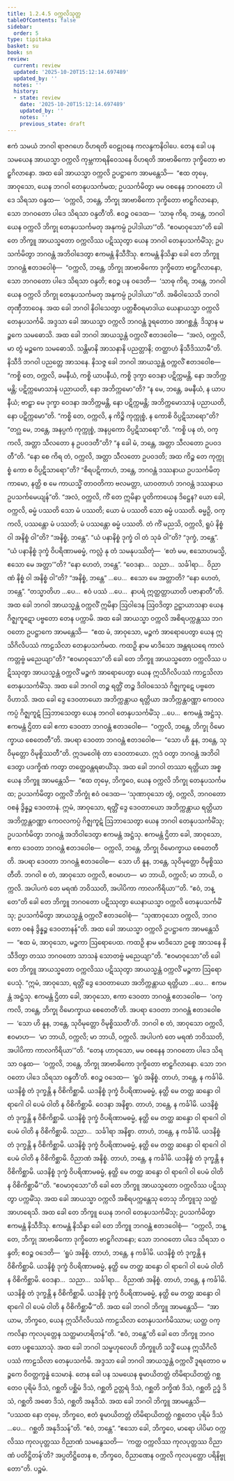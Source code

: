 ```yaml
---
title: 1.2.4.5 ဝက္ကလိသုတ္တ
tableOfContents: false
sidebar:
  order: 5
type: tipitaka
basket: su
book: sn
review:
  current: review
  updated: '2025-10-20T15:12:14.697489'
  updated_by: ''
  notes: ''
  history:
  - state: review
    date: '2025-10-20T15:12:14.697489'
    updated_by: ''
    notes: ''
    previous_state: draft
---
```



<DynamicBreadcrumb />


<ReviewStatus review={frontmatter.review} showDetails={true} />

<HypothesisAnnotation frontmatter={frontmatter} />

<Division number="87" book="sn" e="ch" v="18" p="294">

<Paragraph number="526" book="sn">
ဧကံ သမယံ ဘဂဝါ ရာဇဂဟေ ဝိဟရတိ ဝေဠုဝနေ ကလန္ဒကနိဝါပေ. တေန ခေါ ပန သမယေန အာယသ္မာ ဝက္ကလိ ကုမ္ဘကာရနိဝေသနေ ဝိဟရတိ အာဗာဓိကော ဒုက္ခိတော ဗာဠှဂိလာနော. အထ ခေါ အာယသ္မာ ဝက္ကလိ ဥပဋ္ဌာကေ အာမန္တေသိ—  “ဧထ တုမှေ, အာဝုသော, ယေန ဘဂဝါ တေနုပသင်္ကမထ; ဥပသင်္ကမိတွာ မမ ဝစနေန ဘဂဝတော ပါဒေ သိရသာ ဝန္ဒထ—  ‘ဝက္ကလိ, ဘန္တေ, ဘိက္ခု အာဗာဓိကော ဒုက္ခိတော ဗာဠှဂိလာနော, သော ဘဂဝတော ပါဒေ သိရသာ ဝန္ဒတီ’တိ. ဧဝဉ္စ ဝဒေထ—  ‘သာဓု ကိရ, ဘန္တေ, ဘဂဝါ ယေန ဝက္ကလိ ဘိက္ခု တေနုပသင်္ကမတု အနုကမ္ပံ ဥပါဒါယာ’”တိ. “ဧဝမာဝုသော”တိ ခေါ တေ ဘိက္ခူ အာယသ္မတော ဝက္ကလိဿ ပဋိဿုတွာ ယေန ဘဂဝါ တေနုပသင်္ကမိံသု; ဥပသင်္ကမိတွာ ဘဂဝန္တံ အဘိဝါဒေတွာ ဧကမန္တံ နိသီဒိံသု. ဧကမန္တံ နိသိန္နာ ခေါ တေ ဘိက္ခူ ဘဂဝန္တံ ဧတဒဝေါစုံ—  “ဝက္ကလိ, ဘန္တေ, ဘိက္ခု အာဗာဓိကော ဒုက္ခိတော ဗာဠှဂိလာနော, သော ဘဂဝတော ပါဒေ သိရသာ ဝန္ဒတိ; ဧဝဉ္စ ပန ဝဒေတိ—  ‘သာဓု ကိရ, ဘန္တေ, ဘဂဝါ ယေန ဝက္ကလိ ဘိက္ခု တေနုပသင်္ကမတု အနုကမ္ပံ ဥပါဒါယာ’”တိ. အဓိဝါသေသိ ဘဂဝါ တုဏှီဘာဝေန.
</Paragraph>

<Paragraph number="527" book="sn">
အထ ခေါ ဘဂဝါ နိဝါသေတွာ ပတ္တစီဝရမာဒါယ ယေနာယသ္မာ ဝက္ကလိ တေနုပသင်္ကမိ. အဒ္ဒသာ ခေါ အာယသ္မာ ဝက္ကလိ ဘဂဝန္တံ ဒူရတောဝ အာဂစ္ဆန္တံ. ဒိသွာန မဉ္စကေ သမဓောသိ. အထ ခေါ ဘဂဝါ အာယသ္မန္တံ ဝက္ကလိံ ဧတဒဝေါစ—  “အလံ, ဝက္ကလိ, မာ တွံ မဉ္စကေ သမဓောသိ. သန္တိမာနိ အာသနာနိ ပညတ္တာနိ; တတ္ထာဟံ နိသီဒိဿာမီ”တိ. နိသီဒိ ဘဂဝါ ပညတ္တေ အာသနေ. နိသဇ္ဇ ခေါ ဘဂဝါ အာယသ္မန္တံ ဝက္ကလိံ ဧတဒဝေါစ—  “ကစ္စိ တေ, ဝက္ကလိ, ခမနီယံ, ကစ္စိ ယာပနီယံ, ကစ္စိ ဒုက္ခာ ဝေဒနာ ပဋိက္ကမန္တိ, နော အဘိက္ကမန္တိ; ပဋိက္ကမောသာနံ ပညာယတိ, နော အဘိက္ကမော”တိ? “န မေ, ဘန္တေ, ခမနီယံ, န ယာပနီယံ; ဗာဠှာ မေ ဒုက္ခာ ဝေဒနာ အဘိက္ကမန္တိ, နော ပဋိက္ကမန္တိ; အဘိက္ကမောသာနံ ပညာယတိ, နော ပဋိက္ကမော”တိ. “ကစ္စိ တေ, ဝက္ကလိ, န ကိဉ္စိ ကုက္ကုစ္စံ, န ကောစိ ဝိပ္ပဋိသာရော”တိ? “တဂ္ဃ မေ, ဘန္တေ, အနပ္ပကံ ကုက္ကုစ္စံ, အနပ္ပကော ဝိပ္ပဋိသာရော”တိ. “ကစ္စိ ပန တံ, ဝက္ကလိ, အတ္တာ သီလတော န ဥပဝဒတီ”တိ? “န ခေါ မံ, ဘန္တေ, အတ္တာ သီလတော ဥပဝဒတီ”တိ. “နော စေ ကိရ တံ, ဝက္ကလိ, အတ္တာ သီလတော ဥပဝဒတိ; အထ ကိဉ္စ တေ ကုက္ကုစ္စံ ကော စ ဝိပ္ပဋိသာရော”တိ? “စိရပဋိကာဟံ, ဘန္တေ, ဘဂဝန္တံ ဒဿနာယ ဥပသင်္ကမိတုကာမော, နတ္ထိ စ မေ ကာယသ္မိံ တာဝတိကာ ဗလမတ္တာ, ယာဝတာဟံ ဘဂဝန္တံ ဒဿနာယ ဥပသင်္ကမေယျန်”တိ.
</Paragraph>

<Paragraph number="528" book="sn">
“အလံ, ဝက္ကလိ, ကိံ တေ ဣမိနာ ပူတိကာယေန ဒိဋ္ဌေန? ယော ခေါ, ဝက္ကလိ, ဓမ္မံ ပဿတိ သော မံ ပဿတိ; ယော မံ ပဿတိ သော ဓမ္မံ ပဿတိ. ဓမ္မဉှိ, ဝက္ကလိ, ပဿန္တော မံ ပဿတိ; မံ ပဿန္တော ဓမ္မံ ပဿတိ.
</Paragraph>

<Paragraph number="529" book="sn">
တံ ကိံ မညသိ, ဝက္ကလိ, ရူပံ နိစ္စံ ဝါ အနိစ္စံ ဝါ”တိ? “အနိစ္စံ, ဘန္တေ”. “ယံ ပနာနိစ္စံ ဒုက္ခံ ဝါ တံ သုခံ ဝါ”တိ? “ဒုက္ခံ, ဘန္တေ”. “ယံ ပနာနိစ္စံ ဒုက္ခံ ဝိပရိဏာမဓမ္မံ, ကလ္လံ နု တံ သမနုပဿိတုံ—  ‘ဧတံ မမ, ဧသောဟမသ္မိ, ဧသော မေ အတ္တာ’”တိ? “နော ဟေတံ, ဘန္တေ”. “ဝေဒနာ…  သညာ…  သင်္ခါရာ…  ဝိညာဏံ နိစ္စံ ဝါ အနိစ္စံ ဝါ”တိ? “အနိစ္စံ, ဘန္တေ” …ပေ…  ဧသော မေ အတ္တာတိ? “နော ဟေတံ, ဘန္တေ”. “တသ္မာတိဟ …ပေ…  ဧဝံ ပဿံ …ပေ…  နာပရံ ဣတ္ထတ္တာယာတိ ပဇာနာတီ”တိ.
</Paragraph>

<Paragraph number="530" book="sn">
အထ ခေါ ဘဂဝါ အာယသ္မန္တံ ဝက္ကလိံ ဣမိနာ ဩဝါဒေန ဩဝဒိတွာ ဥဋ္ဌာယာသနာ ယေန ဂိဇ္ဈကူဋော ပဗ္ဗတော တေန ပက္ကာမိ. အထ ခေါ အာယသ္မာ ဝက္ကလိ အစိရပက္ကန္တဿ ဘဂဝတော ဥပဋ္ဌာကေ အာမန္တေသိ—  “ဧထ မံ, အာဝုသော, မဉ္စကံ အာရောပေတွာ ယေန ဣသိဂိလိပဿံ ကာဠသိလာ တေနုပသင်္ကမထ. ကထဉှိ နာမ မာဒိသော အန္တရဃရေ ကာလံ ကတ္တဗ္ဗံ မညေယျာ”တိ? “ဧဝမာဝုသော”တိ ခေါ တေ ဘိက္ခူ အာယသ္မတော ဝက္ကလိဿ ပဋိဿုတွာ အာယသ္မန္တံ ဝက္ကလိံ မဉ္စကံ အာရောပေတွာ ယေန ဣသိဂိလိပဿံ ကာဠသိလာ တေနုပသင်္ကမိံသု. အထ ခေါ ဘဂဝါ တဉ္စ ရတ္တိံ တဉ္စ ဒိဝါဝသေသံ ဂိဇ္ဈကူဋေ ပဗ္ဗတေ ဝိဟာသိ. အထ ခေါ ဒွေ ဒေဝတာယော အဘိက္ကန္တာယ ရတ္တိယာ အဘိက္ကန္တဝဏ္ဏာ ကေဝလကပ္ပံ ဂိဇ္ဈကူဋံ ဩဘာသေတွာ ယေန ဘဂဝါ တေနုပသင်္ကမိံသု …ပေ…  ဧကမန္တံ အဋ္ဌံသု. ဧကမန္တံ ဌိတာ ခေါ ဧကာ ဒေဝတာ ဘဂဝန္တံ ဧတဒဝေါစ—  “ဝက္ကလိ, ဘန္တေ, ဘိက္ခု ဝိမောက္ခာယ စေတေတီ”တိ. အပရာ ဒေဝတာ ဘဂဝန္တံ ဧတဒဝေါစ—  “သော ဟိ နူန, ဘန္တေ, သုဝိမုတ္တော ဝိမုစ္စိဿတီ”တိ. ဣဒမဝေါစုံ တာ ဒေဝတာယော. ဣဒံ ဝတွာ ဘဂဝန္တံ အဘိဝါဒေတွာ ပဒက္ခိဏံ ကတွာ တတ္ထေဝန္တရဓာယိံသု.
</Paragraph>

<Paragraph number="531" book="sn">
အထ ခေါ ဘဂဝါ တဿာ ရတ္တိယာ အစ္စယေန ဘိက္ခူ အာမန္တေသိ—  “ဧထ တုမှေ, ဘိက္ခဝေ, ယေန ဝက္ကလိ ဘိက္ခု တေနုပသင်္ကမထ; ဥပသင်္ကမိတွာ ဝက္ကလိံ ဘိက္ခုံ ဧဝံ ဝဒေထ—
</Paragraph>

<Paragraph number="532" book="sn">
‘သုဏာဝုသော တွံ, ဝက္ကလိ, ဘဂဝတော ဝစနံ ဒွိန္နဉ္စ ဒေဝတာနံ. ဣမံ, အာဝုသော, ရတ္တိံ ဒွေ ဒေဝတာယော အဘိက္ကန္တာယ ရတ္တိယာ အဘိက္ကန္တဝဏ္ဏာ ကေဝလကပ္ပံ ဂိဇ္ဈကူဋံ ဩဘာသေတွာ ယေန ဘဂဝါ တေနုပသင်္ကမိံသု; ဥပသင်္ကမိတွာ ဘဂဝန္တံ အဘိဝါဒေတွာ ဧကမန္တံ အဋ္ဌံသု. ဧကမန္တံ ဌိတာ ခေါ, အာဝုသော, ဧကာ ဒေဝတာ ဘဂဝန္တံ ဧတဒဝေါစ—  ဝက္ကလိ, ဘန္တေ, ဘိက္ခု ဝိမောက္ခာယ စေတေတီတိ. အပရာ ဒေဝတာ ဘဂဝန္တံ ဧတဒဝေါစ—  သော ဟိ နူန, ဘန္တေ, သုဝိမုတ္တော ဝိမုစ္စိဿတီတိ. ဘဂဝါ စ တံ, အာဝုသော ဝက္ကလိ, ဧဝမာဟ—  မာ ဘာယိ, ဝက္ကလိ; မာ ဘာယိ, ဝက္ကလိ. အပါပကံ တေ မရဏံ ဘဝိဿတိ, အပါပိကာ ကာလကိရိယာ’”တိ. “ဧဝံ, ဘန္တေ”တိ ခေါ တေ ဘိက္ခူ ဘဂဝတော ပဋိဿုတွာ ယေနာယသ္မာ ဝက္ကလိ တေနုပသင်္ကမိံသု; ဥပသင်္ကမိတွာ အာယသ္မန္တံ ဝက္ကလိံ ဧတဒဝေါစုံ—  “သုဏာဝုသော ဝက္ကလိ, ဘဂဝတော ဝစနံ ဒွိန္နဉ္စ ဒေဝတာနန်”တိ.
</Paragraph>

<Paragraph number="533" book="sn">
အထ ခေါ အာယသ္မာ ဝက္ကလိ ဥပဋ္ဌာကေ အာမန္တေသိ—  “ဧထ မံ, အာဝုသော, မဉ္စကာ ဩရောပေထ. ကထဉှိ နာမ မာဒိသော ဥစ္စေ အာသနေ နိသီဒိတွာ တဿ ဘဂဝတော သာသနံ သောတဗ္ဗံ မညေယျာ”တိ. “ဧဝမာဝုသော”တိ ခေါ တေ ဘိက္ခူ အာယသ္မတော ဝက္ကလိဿ ပဋိဿုတွာ အာယသ္မန္တံ ဝက္ကလိံ မဉ္စကာ ဩရောပေသုံ. “ဣမံ, အာဝုသော, ရတ္တိံ ဒွေ ဒေဝတာယော အဘိက္ကန္တာယ ရတ္တိယာ …ပေ…  ဧကမန္တံ အဋ္ဌံသု. ဧကမန္တံ ဌိတာ ခေါ, အာဝုသော, ဧကာ ဒေဝတာ ဘဂဝန္တံ ဧတဒဝေါစ—  ‘ဝက္ကလိ, ဘန္တေ, ဘိက္ခု ဝိမောက္ခာယ စေတေတီ’တိ. အပရာ ဒေဝတာ ဘဂဝန္တံ ဧတဒဝေါစ—  ‘သော ဟိ နူန, ဘန္တေ, သုဝိမုတ္တော ဝိမုစ္စိဿတီ’တိ. ဘဂဝါ စ တံ, အာဝုသော ဝက္ကလိ, ဧဝမာဟ—  ‘မာ ဘာယိ, ဝက္ကလိ; မာ ဘာယိ, ဝက္ကလိ. အပါပကံ တေ မရဏံ ဘဝိဿတိ, အပါပိကာ ကာလကိရိယာ’”တိ. “တေန ဟာဝုသော, မမ ဝစနေန ဘဂဝတော ပါဒေ သိရသာ ဝန္ဒထ—  ‘ဝက္ကလိ, ဘန္တေ, ဘိက္ခု အာဗာဓိကော ဒုက္ခိတော ဗာဠှဂိလာနော. သော ဘဂဝတော ပါဒေ သိရသာ ဝန္ဒတီ’တိ. ဧဝဉ္စ ဝဒေထ—  ‘ရူပံ အနိစ္စံ. တာဟံ, ဘန္တေ, န ကင်္ခါမိ. ယဒနိစ္စံ တံ ဒုက္ခန္တိ န ဝိစိကိစ္ဆာမိ. ယဒနိစ္စံ ဒုက္ခံ ဝိပရိဏာမဓမ္မံ, နတ္ထိ မေ တတ္ထ ဆန္ဒော ဝါ ရာဂေါ ဝါ ပေမံ ဝါတိ န ဝိစိကိစ္ဆာမိ. ဝေဒနာ အနိစ္စာ. တာဟံ, ဘန္တေ, န ကင်္ခါမိ. ယဒနိစ္စံ တံ ဒုက္ခန္တိ န ဝိစိကိစ္ဆာမိ. ယဒနိစ္စံ ဒုက္ခံ ဝိပရိဏာမဓမ္မံ, နတ္ထိ မေ တတ္ထ ဆန္ဒော ဝါ ရာဂေါ ဝါ ပေမံ ဝါတိ န ဝိစိကိစ္ဆာမိ. သညာ…  သင်္ခါရာ အနိစ္စာ. တာဟံ, ဘန္တေ, န ကင်္ခါမိ. ယဒနိစ္စံ တံ ဒုက္ခန္တိ န ဝိစိကိစ္ဆာမိ. ယဒနိစ္စံ ဒုက္ခံ ဝိပရိဏာမဓမ္မံ, နတ္ထိ မေ တတ္ထ ဆန္ဒော ဝါ ရာဂေါ ဝါ ပေမံ ဝါတိ န ဝိစိကိစ္ဆာမိ. ဝိညာဏံ အနိစ္စံ. တာဟံ, ဘန္တေ, န ကင်္ခါမိ. ယဒနိစ္စံ တံ ဒုက္ခန္တိ န ဝိစိကိစ္ဆာမိ. ယဒနိစ္စံ ဒုက္ခံ ဝိပရိဏာမဓမ္မံ, နတ္ထိ မေ တတ္ထ ဆန္ဒော ဝါ ရာဂေါ ဝါ ပေမံ ဝါတိ န ဝိစိကိစ္ဆာမီ’”တိ. “ဧဝမာဝုသော”တိ ခေါ တေ ဘိက္ခူ အာယသ္မတော ဝက္ကလိဿ ပဋိဿုတွာ ပက္ကမိံသု. အထ ခေါ အာယသ္မာ ဝက္ကလိ အစိရပက္ကန္တေသု တေသု ဘိက္ခူသု သတ္ထံ အာဟရေသိ.
</Paragraph>

<Paragraph number="534" book="sn">
အထ ခေါ တေ ဘိက္ခူ ယေန ဘဂဝါ တေနုပသင်္ကမိံသု; ဥပသင်္ကမိတွာ ဧကမန္တံ နိသီဒိံသု. ဧကမန္တံ နိသိန္နာ ခေါ တေ ဘိက္ခူ ဘဂဝန္တံ ဧတဒဝေါစုံ—  “ဝက္ကလိ, ဘန္တေ, ဘိက္ခု အာဗာဓိကော ဒုက္ခိတော ဗာဠှဂိလာနော; သော ဘဂဝတော ပါဒေ သိရသာ ဝန္ဒတိ; ဧဝဉ္စ ဝဒေတိ—  ‘ရူပံ အနိစ္စံ. တာဟံ, ဘန္တေ, န ကင်္ခါမိ. ယဒနိစ္စံ တံ ဒုက္ခန္တိ န ဝိစိကိစ္ဆာမိ. ယဒနိစ္စံ ဒုက္ခံ ဝိပရိဏာမဓမ္မံ, နတ္ထိ မေ တတ္ထ ဆန္ဒော ဝါ ရာဂေါ ဝါ ပေမံ ဝါတိ န ဝိစိကိစ္ဆာမိ. ဝေဒနာ…  သညာ…  သင်္ခါရာ…  ဝိညာဏံ အနိစ္စံ. တာဟံ, ဘန္တေ, န ကင်္ခါမိ. ယဒနိစ္စံ တံ ဒုက္ခန္တိ န ဝိစိကိစ္ဆာမိ. ယဒနိစ္စံ ဒုက္ခံ ဝိပရိဏာမဓမ္မံ, နတ္ထိ မေ တတ္ထ ဆန္ဒော ဝါ ရာဂေါ ဝါ ပေမံ ဝါတိ န ဝိစိကိစ္ဆာမီ’”တိ.
</Paragraph>

<Paragraph number="535" book="sn">
အထ ခေါ ဘဂဝါ ဘိက္ခူ အာမန္တေသိ—  “အာယာမ, ဘိက္ခဝေ, ယေန ဣသိဂိလိပဿံ ကာဠသိလာ တေနုပသင်္ကမိဿာမ; ယတ္ထ ဝက္ကလိနာ ကုလပုတ္တေန သတ္ထမာဟရိတန်”တိ. “ဧဝံ, ဘန္တေ”တိ ခေါ တေ ဘိက္ခူ ဘဂဝတော ပစ္စဿောသုံ. အထ ခေါ ဘဂဝါ သမ္ဗဟုလေဟိ ဘိက္ခူဟိ သဒ္ဓိံ ယေန ဣသိဂိလိပဿံ ကာဠသိလာ တေနုပသင်္ကမိ. အဒ္ဒသာ ခေါ ဘဂဝါ အာယသ္မန္တံ ဝက္ကလိံ ဒူရတောဝ မဉ္စကေ ဝိဝတ္တက္ခန္ဓံ သေမာနံ.
</Paragraph>

<Paragraph number="536" book="sn">
တေန ခေါ ပန သမယေန ဓူမာယိတတ္တံ တိမိရာယိတတ္တံ ဂစ္ဆတေဝ ပုရိမံ ဒိသံ, ဂစ္ဆတိ ပစ္ဆိမံ ဒိသံ, ဂစ္ဆတိ ဥတ္တရံ ဒိသံ, ဂစ္ဆတိ ဒက္ခိဏံ ဒိသံ, ဂစ္ဆတိ ဥဒ္ဓံ ဒိသံ, ဂစ္ဆတိ အဓော ဒိသံ, ဂစ္ဆတိ အနုဒိသံ. အထ ခေါ ဘဂဝါ ဘိက္ခူ အာမန္တေသိ—  “ပဿထ နော တုမှေ, ဘိက္ခဝေ, ဧတံ ဓူမာယိတတ္တံ တိမိရာယိတတ္တံ ဂစ္ဆတေဝ ပုရိမံ ဒိသံ …ပေ…  ဂစ္ဆတိ အနုဒိသန်”တိ. “ဧဝံ, ဘန္တေ”. “ဧသော ခေါ, ဘိက္ခဝေ, မာရော ပါပိမာ ဝက္ကလိဿ ကုလပုတ္တဿ ဝိညာဏံ သမနွေသတိ—  ‘ကတ္ထ ဝက္ကလိဿ ကုလပုတ္တဿ ဝိညာဏံ ပတိဋ္ဌိတန်’တိ? အပ္ပတိဋ္ဌိတေန စ, ဘိက္ခဝေ, ဝိညာဏေန ဝက္ကလိ ကုလပုတ္တော ပရိနိဗ္ဗုတော”တိ.

</Paragraph>
</Division>

<Paragraph number="537" type="center" book="sn">
ပဉ္စမံ.
</Paragraph>
